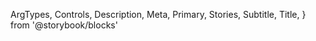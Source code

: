   ArgTypes,
  Controls,
  Description,
  Meta,
  Primary,
  Stories,
  Subtitle,
  Title,
} from '@storybook/blocks'


<Meta of={LoaderStories} />

<Title />

<Subtitle />

<Description />

---

## Props

On top of all the props, attributes and event handler you can set on a
`<svg />` element, the component accepts the following props:

<ArgTypes />

<Stories includePrimary={false} title="Loaders" />

## Playground

<Primary />

<Controls />
